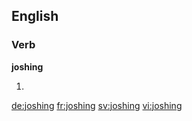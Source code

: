 ==English==

===Verb===
'''joshing'''

# {{present participle of|josh}}

[[de:joshing]]
[[fr:joshing]]
[[sv:joshing]]
[[vi:joshing]]
